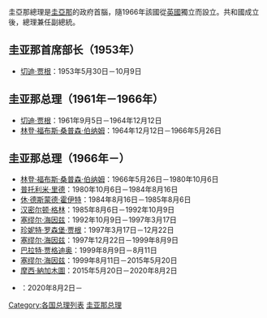 {{multiple issues|
{{expand|time=2015-10-22T01:07:55+00:00}}
{{lead section|time=2015-10-22T01:07:55+00:00}}
{{unreferenced|time=2015-10-22T01:07:55+00:00}}
}}
{{Infobox Political post
|post            = 总理
|body            = 圭亚那合作共和国
|flag            = Flag of Guyana.svg
|flagsize        = 150px
|flagcaption     = [[圭亞那國旗|圭亞那國旗]]
|insignia        = Office of the Prime Minister Guyana.svg
|insigniasize    = 150px
|insigniacaption = 圭亚那合作共和国总理徽章
|nativename      = 
|image           = 
|imagesize       = 
|incumbent       = {{le|馬克·菲利普斯 (圭亞那)|Mark Phillips (Guyana)|馬克·菲利普斯}}
|incumbentsince  = 2020年8月2日
|style           = 总理阁下
|residence       = 首相官邸，主要街道，乔治敦
|appointer       = [[大卫·格兰杰|大卫·格兰杰]],<br />{{small|as [[圭亚那总统|圭亚那总统]]}}
|termlength      = 五年，克连任一次
|formation       = 1966年5月20日
|succession      = 任何一位政府部长由总统指定
|inaugural       = [[伯纳姆|伯纳姆]]
|deputy          = 
|salary          = 
|website         = 
}}
圭亞那總理是[[圭亞那|圭亞那]]的政府首腦，隨1966年該國從[[英國|英國]]獨立而設立。共和國成立後，總理兼任副總統。

==圭亚那首席部长（1953年）==
* [[切迪·贾根|切迪·贾根]]：1953年5月30日－10月9日

== 圭亚那总理（1961年－1966年） ==
* [[切迪·贾根|切迪·贾根]]：1961年9月5日－1964年12月12日
* [[林登·福布斯·桑普森·伯纳姆|林登·福布斯·桑普森·伯纳姆]]：1964年12月12日－1966年5月26日

== 圭亚那总理（1966年－） ==
* [[林登·福布斯·桑普森·伯纳姆|林登·福布斯·桑普森·伯纳姆]]：1966年5月26日－1980年10月6日
* [[普托利米·里德|普托利米·里德]]：1980年10月6日－1984年8月16日
* [[休·德斯蒙德·霍伊特|休·德斯蒙德·霍伊特]]：1984年8月16日－1985年8月6日
* [[汉密尔顿·格林|汉密尔顿·格林]]：1985年8月6日－1992年10月9日
* [[塞缪尔·海因兹|塞缪尔·海因兹]]：1992年10月9日－1997年3月17日
* [[珍妮特·罗森堡·贾根|珍妮特·罗森堡·贾根]]：1997年3月17日－12月22日
* [[塞缪尔·海因兹|塞缪尔·海因兹]]：1997年12月22日－1999年8月9日
* [[巴拉特·贾格迪奥|巴拉特·贾格迪奥]]：1999年8月9日－8月11日
* [[塞缪尔·海因兹|塞缪尔·海因兹]]：1999年8月11日－2015年5月20日
* [[摩西·納加木圖|摩西·納加木圖]]：2015年5月20日－2020年8月2日
* {{le|馬克·菲利普斯 (圭亞那)|Mark Phillips (Guyana)|馬克·菲利普斯}}：2020年8月2日－

[[Category:各国总理列表|Category:各国总理列表]]
[[Category:圭亚那总理|]]
{{美洲政府首脑}}